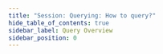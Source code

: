 ```yaml
---
title: "Session: Querying: How to query?"
hide_table_of_contents: true
sidebar_label: Query Overview
sidebar_position: 0
---
```





<LanguageSwitcher supportedLanguages={supportedLanguages} />

<LanguageContent language="csharp">
   <HowToQueryCsharp />
</LanguageContent>

<LanguageContent language="java">
   <HowToQueryJava />
</LanguageContent>


<!---
- [What are indexes?](../../../indexes/what-are-indexes)
- [Indexes : Querying: Basics](../../../indexes/querying/basics)

-->